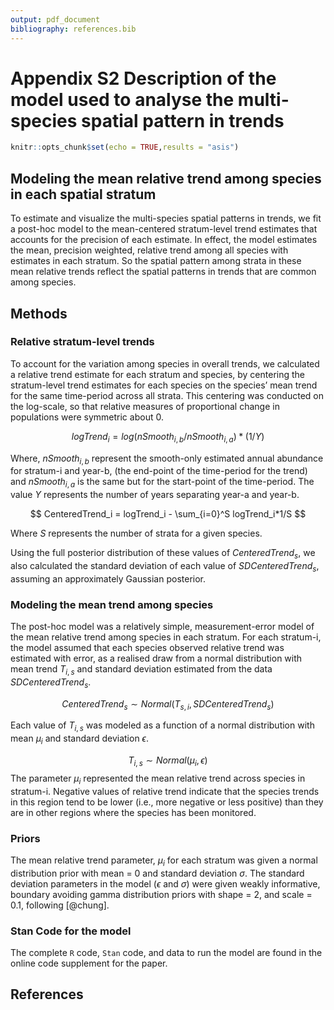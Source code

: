 ```yaml
---
output: pdf_document
bibliography: references.bib
---
```

# Appendix S2 Description of the model used to analyse the multi-species spatial pattern in trends
```r
knitr::opts_chunk$set(echo = TRUE,results = "asis")

```

## Modeling the mean relative trend among species in each spatial stratum

To estimate and visualize the multi-species spatial patterns in trends, we fit a post-hoc model to the mean-centered stratum-level trend estimates that accounts for the precision of each estimate. In effect, the model estimates the mean, precision weighted, relative trend among all species with estimates in each stratum. So the spatial pattern among strata in these mean relative trends reflect the spatial patterns in trends that are common among species.

## Methods

### Relative stratum-level trends

To account for the variation among species in overall trends, we calculated a relative trend estimate for each stratum and species, by centering the stratum-level trend estimates for each species on the species' mean trend for the same time-period across all strata. This centering was conducted on the log-scale, so that relative measures of proportional change in populations were symmetric about 0.

$$
logTrend_i = log(nSmooth_{i,b}/nSmooth_{i,a})*(1/Y) 
$$


Where, $nSmooth_{i,b}$ represent the smooth-only estimated annual abundance for stratum-i and year-b, (the end-point of the time-period for the trend) and $nSmooth_{i,a}$ is the same but for the start-point of the time-period. The value $Y$ represents the number of years separating year-a and year-b.

$$
CenteredTrend_i = logTrend_i - \sum_{i=0}^S logTrend_i*1/S
$$ 


Where $S$ represents the number of strata for a given species.

Using the full posterior distribution of these values of $CenteredTrend_s$, we also calculated the standard deviation of each value of $SDCenteredTrend_s$, assuming an approximately Gaussian posterior.

### Modeling the mean trend among species

The post-hoc model was a relatively simple, measurement-error model of the mean relative trend among species in each stratum. For each stratum-i, the model assumed that each species observed relative trend was estimated with error, as a realised draw from a normal distribution with mean trend $T_{i,s}$ and standard deviation estimated from the data $SDCenteredTrend_s$.

$$
CenteredTrend_s \sim Normal(T_{s,i},SDCenteredTrend_s)
$$ 

Each value of $T_{i,s}$ was modeled as a function of a normal distribution with mean $\mu_i$ and standard deviation $\epsilon$. 

$$
T_{i,s} \sim Normal(\mu_i,\epsilon)
$$ 
The parameter $\mu_i$ represented the mean relative trend across species in stratum-i. Negative values of relative trend indicate that the species trends in this region tend to be lower (i.e., more negative or less positive) than they are in other regions where the species has been monitored.

### Priors

The mean relative trend parameter, $\mu_i$ for each stratum was given a normal distribution prior with mean = 0 and standard deviation $\sigma$. The standard deviation parameters in the model ($\epsilon$ and $\sigma$) were given weakly informative, boundary avoiding gamma distribution priors with shape = 2, and scale = 0.1, following [@chung].

### Stan Code for the model

The complete `R` code, `Stan` code, and data to run the model are found in the online code supplement for the paper. 

## References
